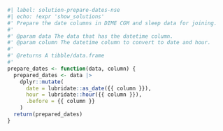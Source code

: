 ```r
#| label: solution-prepare-dates-nse
#| echo: !expr 'show_solutions'
#' Prepare the date columns in DIME CGM and sleep data for joining.
#'
#' @param data The data that has the datetime column.
#' @param column The datetime column to convert to date and hour.
#'
#' @returns A tibble/data.frame
#'
prepare_dates <- function(data, column) {
  prepared_dates <- data |>
    dplyr::mutate(
      date = lubridate::as_date({{ column }}),
      hour = lubridate::hour({{ column }}),
      .before = {{ column }}
    )
  return(prepared_dates)
}
```
